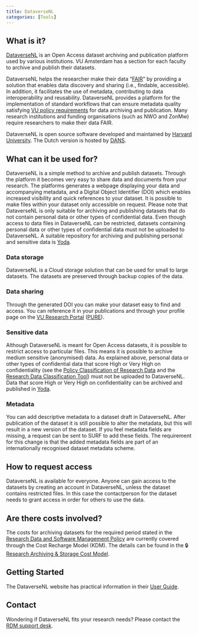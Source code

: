 ```yaml
---
title: DataverseNL
categories: [Tools]
---
```

 
## What is it?
[DataverseNL](https://dataverse.nl/dataverse/vuamsterdam) is an Open Access dataset archiving and publication platform used by various institutions. VU Amsterdam has a section for each faculty to archive and publish their datasets.
 
DataverseNL helps the researcher make their data "[FAIR](../topics/fair-principles.qmd)" by providing a solution that enables data discovery and sharing (i.e., findable, accessible). In addition, it facilitates the use of metadata, contributing to data interoperability and reusability. DataverseNL provides a platform for the implementation of standard workflows that can ensure metadata quality satisfying [VU policy requirements](../topics/research-data-and-software-management-policy.qmd) for data archiving and publication. Many research institutions and funding organisations (such as NWO and ZonMw) require researchers to make their data FAIR.
 
DataverseNL is open source software developed and maintained by [Harvard University](https://dataverse.org/). The Dutch version is hosted by [DANS](https://dans.knaw.nl/en/data-services/dataversenl/).
 
## What can it be used for?
 
DataverseNL is a simple method to archive and publish datasets. Through the platform it becomes very easy to share data and documents from your research. The platforms generates a webpage displaying your data and accompanying metadata, and a Digital Object Identifier (DOI) which enables increased visibility and quick references to your dataset. It is possible to make files within your dataset only accessible on request. Please note that DataverseNL is only suitable for archiving and publishing datasets that do not contain personal data or other types of confidential data. Even though access to data files in DataverseNL can be restricted, datasets containing personal data or other types of confidential data must not be uploaded to DataverseNL. A suitable repository for archiving and publishing personal and sensitive data is [Yoda](../topics/yoda.qmd). 
 
### Data storage
DataverseNL is a Cloud storage solution that can be used for small to large datasets. The datasets are preserved through backup copies of the data.
 
### Data sharing
Through the generated DOI you can make your dataset easy to find and access. You can reference it in your publications and through your profile page on the [VU Research Portal](https://research.vu.nl/) ([PURE](http://research.vu.nl/admin)).
 
### Sensitive data
Although DataverseNL is meant for Open Access datasets, it is possible to restrict access to particular files. This means it is possible to archive medium sensitive (anonymised) data. As explained above, personal data or other types of confidential data that score High or Very High on confidentiality (see the [Policy Classification of Research Data](https://rdm.vu.nl/guides/policies-supporting-vision-open-science.html#policy-classification-of-research-data) and the [Research Data Classification Tool](https://vu.nl/en/research/dataclassification)) must not be uploaded to DataverseNL. Data that score High or Very High on confidentiality can be archived and published in [Yoda](../topics/yoda.qmd).
 
### Metadata
You can add descriptive metadata to a dataset draft in DataverseNL. After publication of the dataset it is still possible to alter the metadata, but this will result in a new version of the dataset. If you feel metadata fields are missing, a request can be sent to SURF to add these fields. The requirement for this change is that the added metadata fields are part of an internationally recognised dataset metadata scheme. 
 
## How to request access
DataverseNL is available for everyone. Anyone can gain access to the datasets by creating an account in DataverseNL, unless the dataset contains restricted files. In this case the contactperson for the dataset needs to grant access in order for others to use the data.
 
## Are there costs involved?
The costs for archiving datasets for the required period stated in the [Research Data and Software Management Policy](https://rdm.vu.nl/guides/policies-supporting-vision-open-science.html) are currently covered through the Cost Recharge Model (KDM). The details can be found in the 🔒 [Research Archiving & Storage Cost Model](https://vu.nl/en/employee/research-data-support/research-archiving-storage-cost-model). 
 
## Getting Started
 
The DataverseNL website has practical information in their [User Guide](https://dans.knaw.nl/en/data-services/dataversenl/user-guide/).
 
## Contact
Wondering if DataverseNL fits your research needs? Please contact the [RDM support desk](mailto:rdm@vu.nl).


